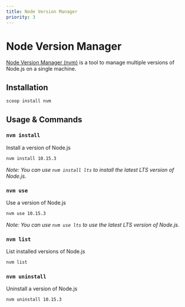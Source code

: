 ```yaml
---
title: Node Version Manager
priority: 3
---
```


# Node Version Manager

[Node Version Manager (nvm)](https://github.com/nvm-sh/nvm) is a tool to manage multiple versions of Node.js on a single machine.

## Installation

```sh
scoop install nvm
```

## Usage & Commands

### `nvm install`

Install a version of Node.js

```sh
nvm install 10.15.3
```

_Note: You can use `nvm install lts` to install the latest LTS version of Node.js._

### `nvm use`

Use a version of Node.js

```sh
nvm use 10.15.3
```

_Note: You can use `nvm use lts` to use the latest LTS version of Node.js._

### `nvm list`

List installed versions of Node.js

```sh
nvm list
```

### `nvm uninstall`

Uninstall a version of Node.js

```sh
nvm uninstall 10.15.3
```
